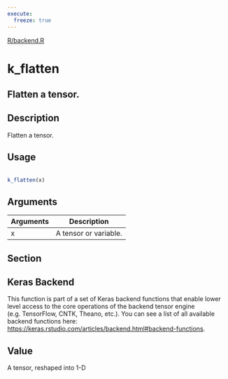 ```yaml
---
execute:
  freeze: true
---
```


[R/backend.R](https://github.com/rstudio/keras//blob/main/R/backend.R#L973) 

# k_flatten

## Flatten a tensor.

## Description
 Flatten a tensor. 


## Usage
```r
 
k_flatten(x) 
```

## Arguments
|Arguments|Description|
|---|---|
| x | A tensor or variable. |


## Section

## Keras Backend

   This function is part of a set of Keras backend functions that enable lower level access to the core operations of the backend tensor engine (e.g. TensorFlow, CNTK, Theano, etc.).  You can see a list of all available backend functions here: [https://keras.rstudio.com/articles/backend.html#backend-functions](https://keras.rstudio.com/articles/backend.html#backend-functions). 

## Value
 A tensor, reshaped into 1-D 




